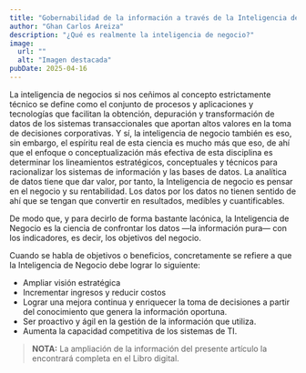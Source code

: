 ```yaml
---
title: "Gobernabilidad de la información a través de la Inteligencia de Negocios en esencia"
author: "Ghan Carlos Areiza"
description: "¿Qué es realmente la inteligencia de negocio?"
image:
  url: ""
  alt: "Imagen destacada"
pubDate: 2025-04-16
---
```


La inteligencia de negocios si nos ceñimos al concepto estrictamente técnico se define como el conjunto de procesos y aplicaciones y tecnologías que facilitan la obtención, depuración y transformación de datos de los sistemas transaccionales que aportan altos valores en la toma de decisiones corporativas. Y sí, la inteligencia de negocio también es eso, sin embargo, el espíritu real de esta ciencia es mucho más que eso, de ahí que el enfoque o conceptualización más efectiva de esta disciplina es determinar los lineamientos estratégicos, conceptuales y técnicos para racionalizar los sistemas de información y las bases de datos. La analítica de datos tiene que dar valor, por tanto, la Inteligencia de negocio es pensar en el negocio y su rentabilidad. Los datos por los datos no tienen sentido de ahí que se tengan que convertir en resultados, medibles y cuantificables.

De modo que, y para decirlo de forma bastante lacónica, la Inteligencia de Negocio es la ciencia de confrontar los datos —la información pura— con los indicadores, es decir, los objetivos del negocio.

Cuando se habla de objetivos o beneficios, concretamente se refiere a que la Inteligencia de Negocio debe lograr lo siguiente:

- Ampliar visión estratégica  
- Incrementar ingresos y reducir costos  
- Lograr una mejora continua y enriquecer la toma de decisiones a partir del conocimiento que genera la información oportuna.  
- Ser proactivo y ágil en la gestión de la información que utiliza.  
- Aumenta la capacidad competitiva de los sistemas de TI.

> **NOTA:** La ampliación de la información del presente artículo la encontrará completa en el Libro digital.
